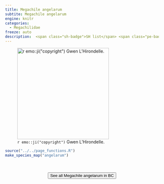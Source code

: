 ```yaml
---
title: Megachile angelarum
subtite: Megachile angelarum
engine: knitr
categories:
  - Megachilidae
freeze: auto
description:  <span class="sh-badge">SH list</span> <span class="pe-badge">PM Evidence</span>
---
```

![`r emo::ji("copyright")` Gwen L'Hirondelle.](https://inaturalist-open-data.s3.amazonaws.com/photos/165742936/large.jpeg){height=300}





```r
source("../../page_functions.R")
make_species_map("angelarum")
```
<br><br>
<center>


<a href="https://inaturalist.ca/observations?place_id=7085&subview=map&taxon_id=271430"><button type="button" class="btn btn-secondary">See all Megachile angelarum in BC <i class="fa-solid fa-arrow-up-right-from-square"></i> </button></a>
</center>
